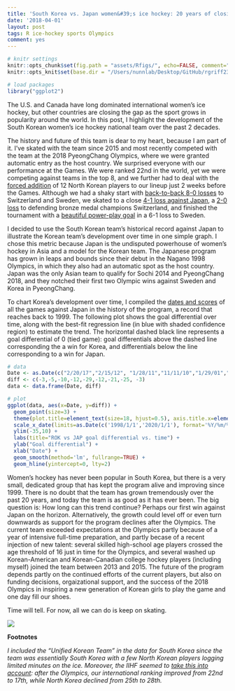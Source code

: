 ```yaml
---
title: 'South Korea vs. Japan women&#39;s ice hockey: 20 years of closing the gap'
date: '2018-04-01'
layout: post
tags: R ice-hockey sports Olympics
comment: yes
---
```


```r
# knitr settings
knitr::opts_chunk$set(fig.path = "assets/Rfigs/", echo=FALSE, comment="> ", fig.align='center')
knitr::opts_knit$set(base.dir = "/Users/nunnlab/Desktop/GitHub/rgriff23.github.io/", base.url = "/")

# load packages 
library("ggplot2")
```

The U.S. and Canada have long dominated international women's ice hockey, but other countries are closing the gap as the sport grows in popularity around the world. In this post, I highlight the development of the South Korean women's ice hockey national team over the past 2 decades. 

The history and future of this team is dear to my heart, because I am part of it. I've skated with the team since 2015 and most recently competed with the team at the 2018 PyeongChang Olympics, where we were granted automatic entry as the host country. We surprised everyone with our performance at the Games. We were ranked 22nd in the world, yet we were competing against teams in the top 8, and we further had to deal with the [forced addition](https://www.olympic.org/news/unified-korean-ice-hockey-team-takes-shape-as-players-meet-for-the-first-time) of 12 North Korean players to our lineup just 2 weeks before the Games. Although we had a shaky start with [back-to-back 8-0 losses](http://www.businessinsider.com/unified-korean-womens-hockey-team-loses-8-0-2018-2) to Switzerland and Sweden, we skated to a close [4-1 loss against Japan](https://www.reuters.com/article/us-olympics-2018-iceh-w-cor-jpn/ice-hockey-japan-win-as-unified-korea-enjoy-special-moment-idUSKCN1FY1BP), a [2-0 loss](http://english.yonhapnews.co.kr/news/2018/02/18/0200000000AEN20180218003400315.html) to defending bronze medal champions Switzerland, and finished the tournament with a [beautiful power-play goal](http://english.yonhapnews.co.kr/news/2018/02/20/0200000000AEN20180220008500315.html) in a 6-1 loss to Sweden. 

I decided to use the South Korean team's historical record against Japan to illustrate the Korean team's development over time in one simple graph. I chose this metric because Japan is the undisputed powerhouse of women's hockey in Asia and a model for the Korean team. The Japanese program has grown in leaps and bounds since their debut in the Nagano 1998 Olympics, in which they also had an automatic spot as the host country. Japan was the only Asian team to qualify for Sochi 2014 and PyeongChang 2018, and they notched their first two Olympic wins against Sweden and Korea in PyeongChang. 

To chart Korea's development over time, I compiled the [dates and scores](https://www.nationalteamsoficehockey.com/wp-content/uploads/2018/01/South-Korea-Women-All-Time-Results.pdf) of all the games against Japan in the history of the program, a record that reaches back to 1999. The following plot shows the goal differential over time, along with the best-fit regression line (in blue with shaded confidence region) to estimate the trend. The horizontal dashed black line represents a goal differential of 0 (tied game): goal differentials above the dashed line corresponding the a win for Korea, and differentials below the line corresponding to a win for Japan.

```r
# data
Date <- as.Date(c("2/20/17","2/15/12", "1/28/11","11/11/10","1/29/01","3/28/06","1/30/03","2/4/99", "2/14/18"), format="%m/%d/%y")
diff <- c(-3,-5,-10,-12,-29,-12,-21,-25, -3)
data <- data.frame(Date, diff)

# plot
ggplot(data, aes(x=Date, y=diff)) +
  geom_point(size=3) +
  theme(plot.title=element_text(size=18, hjust=0.5), axis.title.x=element_text(size=16), axis.title.y=element_text(size=16), axis.text=element_text(size=14)) +
  scale_x_date(limits=as.Date(c('1998/1/1','2020/1/1'), format='%Y/%m/%d')) +
  ylim(-35,10) +
  labs(title="ROK vs JAP goal differential vs. time") +
  ylab("Goal differential") +
  xlab("Date") +
  geom_smooth(method='lm', fullrange=TRUE) +
  geom_hline(yintercept=0, lty=2)
```

Women's hockey has never been popular in South Korea, but there is a very small, dedicated group that has kept the program alive and improving since 1999. There is no doubt that the team has grown tremendously over the past 20 years, and today the team is as good as it has ever been. The big question is: How long can this trend continue? Perhaps our first win against Japan on the horizon. Alternatively, the growth could level off or even turn downwards as support for the program declines after the Olympics. The current team exceeded expectations at the Olympics partly because of a year of intensive full-time preparation, and partly becase of a recent injection of new talent: several skilled high-school age players crossed the age threshold of 16 just in time for the Olympics, and several washed up Korean-American and Korean-Canadian college hockey players (including myself) joined the team between 2013 and 2015. The future of the program depends partly on the continued efforts of the current players, but also on funding decisions, orgaizational support, and the success of the 2018 Olympics in inspiring a new generation of Korean girls to play the game and one day fill our shoes. 

Time will tell. For now, all we can do is keep on skating.

![](https://i.imgur.com/651EVzt.jpg)

**Footnotes**

*I included the "Unified Korean Team" in the data for South Korea since the team was essentially South Korea with a few North Korean players logging limited minutes on the ice. Moreover, the IIHF seemed to [take this into account](http://www.iihf.com/home-of-hockey/championships/world-ranking/womens-world-ranking/2018-ranking-feb/): after the Olympics, our international ranking improved from 22nd to 17th, while North Korea declined from 25th to 28th.*